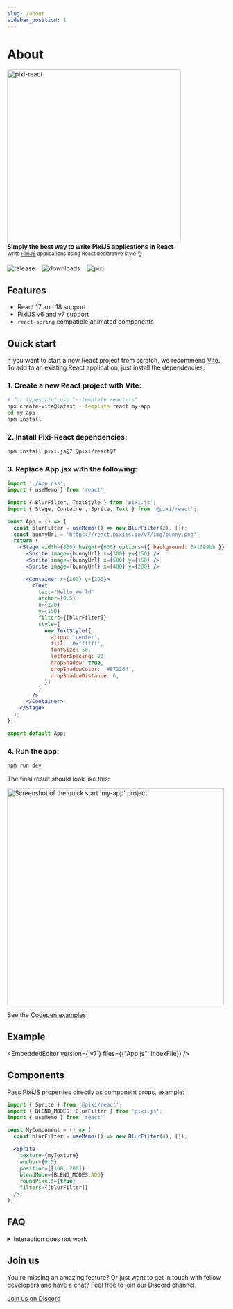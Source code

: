 ```yaml
---
slug: /about
sidebar_position: 1
---
```


# About

<div style={{textAlign: 'center'}}>
<div>
  <h1 align="center" hidden>
    Pixi React
  </h1>
  <img
    src="/pixi-react/v7/img/pixi-react-logo.png"
    alt="pixi-react"
    width="400"
  />
</div>

<div style={{ marginTop: '-10px' }}>
  <strong>Simply the best way to write PixiJS applications in React</strong>
  <br />
  <sub>
    Write <a href="http://www.pixijs.com/">PixiJS</a> applications using React
    declarative style 👌
  </sub>
</div>

![release](https://img.shields.io/github/v/release/pixijs/pixi-react) &nbsp;&nbsp; ![downloads](https://img.shields.io/npm/dm/@pixi/react) &nbsp;&nbsp; ![pixi](https://img.shields.io/badge/pixi-v6/v7-E72264.svg)

</div>

## Features

- React 17 and 18 support
- PixiJS v6 and v7 support
- `react-spring` compatible animated components

## Quick start

If you want to start a new React project from scratch, we recommend [Vite](https://vitejs.dev/guide/).
To add to an existing React application, just install the dependencies.

### 1. Create a new React project with Vite:

```bash
# for typescript use "--template react-ts"
npx create-vite@latest --template react my-app
cd my-app
npm install
```

### 2. Install Pixi-React dependencies:

```bash
npm install pixi.js@7 @pixi/react@7
```

### 3. Replace App.jsx with the following:

```jsx
import './App.css';
import { useMemo } from 'react';

import { BlurFilter, TextStyle } from 'pixi.js';
import { Stage, Container, Sprite, Text } from '@pixi/react';

const App = () => {
  const blurFilter = useMemo(() => new BlurFilter(2), []);
  const bunnyUrl = 'https://react.pixijs.io/v7/img/bunny.png';
  return (
    <Stage width={800} height={600} options={{ background: 0x1099bb }}>
      <Sprite image={bunnyUrl} x={300} y={150} />
      <Sprite image={bunnyUrl} x={500} y={150} />
      <Sprite image={bunnyUrl} x={400} y={200} />

      <Container x={200} y={200}>
        <Text
          text="Hello World"
          anchor={0.5}
          x={220}
          y={150}
          filters={[blurFilter]}
          style={
            new TextStyle({
              align: 'center',
              fill: '0xffffff',
              fontSize: 50,
              letterSpacing: 20,
              dropShadow: true,
              dropShadowColor: '#E72264',
              dropShadowDistance: 6,
            })
          }
        />
      </Container>
    </Stage>
  );
};

export default App;
```

### 4. Run the app:

```bash
npm run dev
```

The final result should look like this:

<div style={{ marginLeft: '50px' }}>
  <img
    src="/pixi-react/v7/img/pixi-react-example.png"
    alt="Screenshot of the quick start 'my-app' project"
    width="500"
  />
</div>

<div style={{ paddingTop: '20px' }} />

See the [Codepen examples](https://codepen.io/collection/XPpGdb/)

## Example

<EmbeddedEditor version={'v7'} files={{"App.js": IndexFile}} />

## Components

Pass PixiJS properties directly as component props, example:

```jsx
import { Sprite } from '@pixi/react';
import { BLEND_MODES, BlurFilter } from 'pixi.js';
import { useMemo } from 'react';

const MyComponent = () => (
  const blurFilter = useMemo(() => new BlurFilter(4), []);

  <Sprite
    texture={myTexture}
    anchor={0.5}
    position={[100, 200]}
    blendMode={BLEND_MODES.ADD}
    roundPixels={true}
    filters={[blurFilter]}
  />;
);
```

## FAQ

<details>
  <summary>Interaction does not work</summary>
  <div>

  If you are using PixiJS without the `pixi.js` package and are instead using scoped packages like `@pixi/app`, `@pixi/sprite` etc, you will need to import the `@pixi/events` package to enable interaction.

  ```js
  import '@pixi/events';
  ```
  </div>
</details>

## Join us

You're missing an amazing feature? Or just want to get in touch with fellow developers
and have a chat? Feel free to join our Discord channel.

[Join us on Discord](https://discord.gg/zqbXQAADuM)
